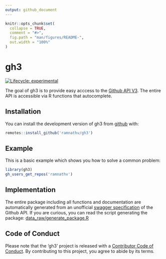 ```yaml
---
output: github_document
---
```


<!-- README.md is generated from README.Rmd. Please edit that file -->

```r
knitr::opts_chunk$set(
  collapse = TRUE,
  comment = "#>",
  fig.path = "man/figures/README-",
  out.width = "100%"
)
```
# gh3

<!-- badges: start -->
[![Lifecycle: experimental](https://img.shields.io/badge/lifecycle-experimental-orange.svg)](https://www.tidyverse.org/lifecycle/#experimental)
<!-- badges: end -->

The goal of gh3 is to provide easy acccess to the [Github API V3](https://developer.github.com/v3/). The entire API is accessible via R functions that autocomplete.

## Installation

You can install the development version of gh3 from [github](http://github.com/ramnathv/gh3) with:

``` r
remotes::install_github('ramnathv/gh3')
```

## Example

This is a basic example which shows you how to solve a common problem:

```r
library(gh3)
gh_users_get_repos('ramnathv')
```

## Implementation

The entire package including all functions and documentation are automatically generated from an unofficial [swagger specification](https://api.apis.guru/v2/specs/github.com/v3/swagger.yaml) of the Github API. If you are curious, you can read the script generating the package:  [data_raw/generate_package.R](data_raw/generate_package.R) 

## Code of Conduct

Please note that the 'gh3' project is released with a
[Contributor Code of Conduct](CODE_OF_CONDUCT.md).
By contributing to this project, you agree to abide by its terms.
